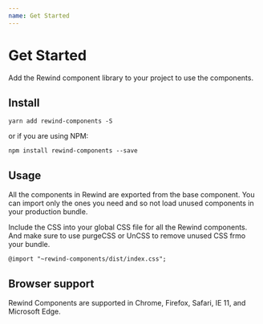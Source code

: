 ```yaml
---
name: Get Started
---
```


# Get Started

Add the Rewind component library to your project to use the components.

## Install

```
yarn add rewind-components -S
```
or if you are using NPM:
```
npm install rewind-components --save
```

## Usage

All the components in Rewind are exported from the base component.
You can import only the ones you need and so not load unused components in your production bundle.

Include the CSS into your global CSS file for all the Rewind components.
And make sure to use purgeCSS or UnCSS to remove unused CSS frmo your bundle.

```
@import "~rewind-components/dist/index.css";
```

## Browser support

Rewind Components are supported in Chrome, Firefox, Safari, IE 11, and Microsoft Edge.
